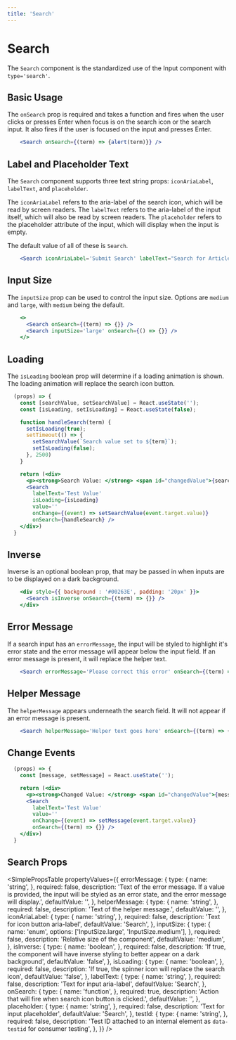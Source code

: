```yaml
---
title: 'Search'
---
```



# Search

The `Search` component is the standardized use of the <Link to='/api/inputs/'>Input</Link> component with `type='search'`.

## Basic Usage

The `onSearch` prop is required and takes a function and fires when the user clicks or presses Enter when focus is on the search icon or the search input. It also fires if the user is focused on the input and presses Enter.

```.jsx
    <Search onSearch={(term) => {alert(term)}} />
```

## Label and Placeholder Text

The `Search` component supports three text string props: `iconAriaLabel`, `labelText`, and `placeholder`.

The `iconAriaLabel` refers to the aria-label of the search icon, which will be read by screen readers. The `labelText` refers to the aria-label of the input itself, which will also be read by screen readers. The `placeholder` refers to the placeholder attribute of the input, which will display when the input is empty.

The default value of all of these is `Search`.

```.jsx
    <Search iconAriaLabel='Submit Search' labelText="Search for Articles and Books" onSearch={(term) => {}} placeholder="Search our Library" />
```

## Input Size

The `inputSize` prop can be used to control the input size. Options are `medium` and `large`, with `medium` being the default.

```.jsx
    <>
      <Search onSearch={(term) => {}} />
      <Search inputSize='large' onSearch={() => {}} />
    </>
```

## Loading

The `isLoading` boolean prop will determine if a loading animation is shown. The loading animation will replace the search icon button.

```.jsx
  (props) => {
    const [searchValue, setSearchValue] = React.useState('');
    const [isLoading, setIsLoading] = React.useState(false);

    function handleSearch(term) {
      setIsLoading(true);
      setTimeout(() => {
        setSearchValue(`Search value set to ${term}`);
        setIsLoading(false);
      }, 2500)
    }

    return (<div>
      <p><strong>Search Value: </strong> <span id="changedValue">{searchValue}</span></p>
      <Search
        labelText='Test Value'
        isLoading={isLoading}
        value=''
        onChange={(event) => setSearchValue(event.target.value)}
        onSearch={handleSearch} />
    </div>)
  }
```

## Inverse

Inverse is an optional boolean prop, that may be passed in when inputs are to be displayed on a dark background.

```.jsx
    <div style={{ background : '#00263E', padding: '20px' }}>
      <Search isInverse onSearch={(term) => {}} />
    </div>
```

## Error Message

If a search input has an `errorMessage`, the input will be styled to highlight it's error state and the error message will appear below the input field.
If an error message is present, it will replace the helper text.

```.jsx
    <Search errorMessage='Please correct this error' onSearch={(term) => {}} />
```

## Helper Message

The `helperMessage` appears underneath the search field. It will not appear if an error message is present.

```.jsx
    <Search helperMessage='Helper text goes here' onSearch={(term) => {}} />
```

## Change Events

```.jsx
  (props) => {
    const [message, setMessage] = React.useState('');

    return (<div>
      <p><strong>Changed Value: </strong> <span id="changedValue">{message}</span></p>
      <Search
        labelText='Test Value'
        value=''
        onChange={(event) => setMessage(event.target.value)}
        onSearch={(term) => {}} />
    </div>)
  }
```

## Search Props

<SimplePropsTable
  propertyValues={{
    errorMessage: {
      type: {
        name: 'string',
      },
      required: false,
      description:
        'Text of the error message.  If a value is provided, the input will be styled as an error state, and the error message will display.',
      defaultValue: '',
    },
    helperMessage: {
      type: {
        name: 'string',
      },
      required: false,
      description: 'Text of the helper message.',
      defaultValue: '',
    },
    iconAriaLabel: {
      type: {
        name: 'string',
      },
      required: false,
      description: 'Text for icon button aria-label',
      defaultValue: 'Search',
    },
    inputSize: {
      type: {
        name: 'enum',
        options: ['InputSize.large', 'InputSize.medium'],
      },
      required: false,
      description: 'Relative size of the component',
      defaultValue: 'medium',
    },
    isInverse: {
      type: {
        name: 'boolean',
      },
      required: false,
      description:
        'If true, the component will have inverse styling to better appear on a dark background',
      defaultValue: 'false',
    },
    isLoading: {
      type: {
        name: 'boolean',
      },
      required: false,
      description: 'If true, the spinner icon will replace the search icon',
      defaultValue: 'false',
    },
    labelText: {
      type: {
        name: 'string',
      },
      required: false,
      description: 'Text for input aria-label',
      defaultValue: 'Search',
    },
    onSearch: {
      type: {
        name: 'function',
      },
      required: true,
      description: 'Action that will fire when search icon button is clicked.',
      defaultValue: '',
    },
    placeholder: {
      type: {
        name: 'string',
      },
      required: false,
      description: 'Text for input placeholder',
      defaultValue: 'Search',
    },
    testId: {
      type: {
        name: 'string',
      },
      required: false,
      description:
        'Test ID attached to an internal element as `data-testid` for consumer testing',
    },
  }}
/>

